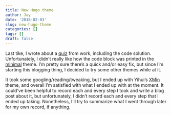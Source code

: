 ```yaml
---
title: New Hugo theme
author: Jay
date: '2018-02-03'
slug: new-hugo-theme
categories: []
tags: []
draft: false
---
```


Last tike, I wrote about a [quiz](https://joongsup.rbind.io/post/2018/02/01/quiz-from-work/) from work, including the code solution. Unfortunately, I didn't really like how the code block was printed in the [minimal](https://themes.gohugo.io/minimal/) theme. I'm pretty sure there's a quick and/or easy fix, but since I'm starting this blogging thing, I decided to try some other themes while at it. 

It took some googling/reading/tweaking, but I ended up with Yihui's [XMin](https://github.com/yihui/hugo-xmin) theme, and overall I'm satisfied with what I ended up with at the moment. It could've been helpful to record each and every step I took and write a blog post about it, but unfortunately, I didn't record each and every step that I ended up taking. Nonetheless, I'll try to summarize what I went through later for my own record, if anything. 



